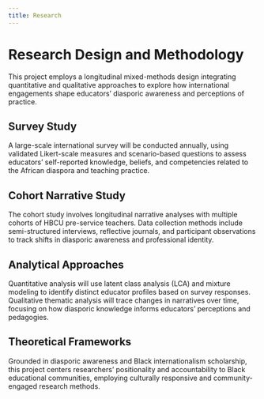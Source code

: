 ```yaml
---
title: Research
---
```


# Research Design and Methodology

This project employs a longitudinal mixed-methods design integrating quantitative and qualitative approaches to explore how international engagements shape educators’ diasporic awareness and perceptions of practice.

## Survey Study

A large-scale international survey will be conducted annually, using validated Likert-scale measures and scenario-based questions to assess educators’ self-reported knowledge, beliefs, and competencies related to the African diaspora and teaching practice.

## Cohort Narrative Study

The cohort study involves longitudinal narrative analyses with multiple cohorts of HBCU pre-service teachers. Data collection methods include semi-structured interviews, reflective journals, and participant observations to track shifts in diasporic awareness and professional identity.

## Analytical Approaches

Quantitative analysis will use latent class analysis (LCA) and mixture modeling to identify distinct educator profiles based on survey responses. Qualitative thematic analysis will trace changes in narratives over time, focusing on how diasporic knowledge informs educators’ perceptions and pedagogies.

## Theoretical Frameworks

Grounded in diasporic awareness and Black internationalism scholarship, this project centers researchers’ positionality and accountability to Black educational communities, employing culturally responsive and community-engaged research methods.

